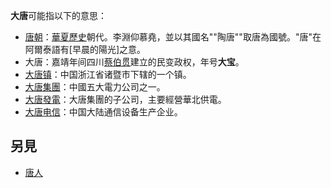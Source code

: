 '''大唐'''可能指以下的意思：

*[[唐朝|唐朝]]：[[華夏|華夏]][[中國歷史|歷史]]朝代。李淵仰慕堯，並以其國名""陶唐""取唐為國號。"唐"在阿爾泰語有[早晨的陽光]之意。
*大唐：嘉靖年间四川[[蔡伯贯|蔡伯贯]]建立的民变政权，年号'''大宝'''。
*[[大唐镇|大唐镇]]：中国浙江省诸暨市下辖的一个镇。
*[[大唐集團|大唐集團]]：中國五大電力公司之一。
*[[大唐發電|大唐發電]]：大唐集團的子公司，主要經營華北供電。
*[[大唐电信|大唐电信]]：中国大陆通信设备生产企业。

==另見==
*[[唐人|唐人]]
{{disambig|Cat=二字中國相關消歧義}}